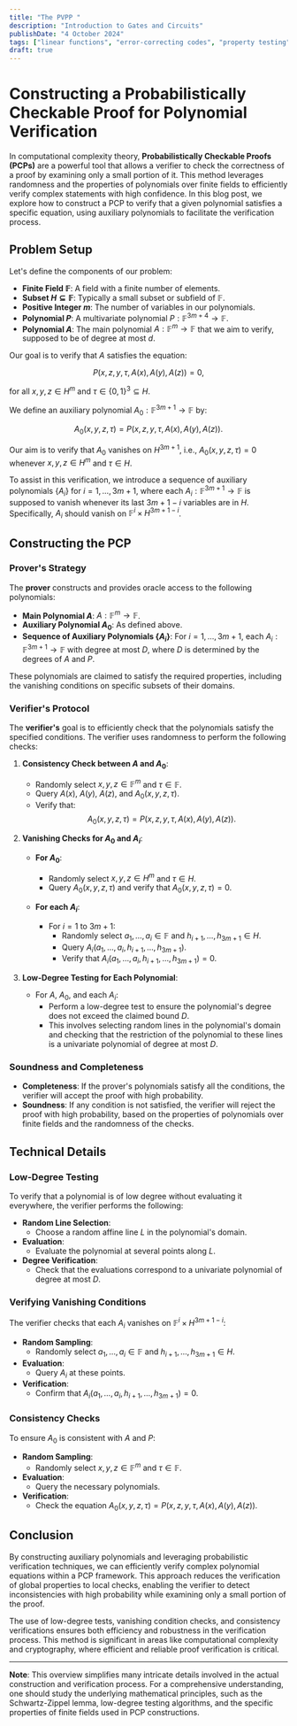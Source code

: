 ```yaml
---
title: "The PVPP "
description: "Introduction to Gates and Circuits"
publishDate: "4 October 2024"
tags: ["linear functions", "error-correcting codes", "property testing", "PCP"]
draft: true
---
```


# Constructing a Probabilistically Checkable Proof for Polynomial Verification

In computational complexity theory, **Probabilistically Checkable Proofs (PCPs)** are a powerful tool that allows a verifier to check the correctness of a proof by examining only a small portion of it. This method leverages randomness and the properties of polynomials over finite fields to efficiently verify complex statements with high confidence. In this blog post, we explore how to construct a PCP to verify that a given polynomial satisfies a specific equation, using auxiliary polynomials to facilitate the verification process.

## Problem Setup

Let's define the components of our problem:

- **Finite Field $\mathbb{F}$**: A field with a finite number of elements.
- **Subset $H \subseteq \mathbb{F}$**: Typically a small subset or subfield of $\mathbb{F}$.
- **Positive Integer $m$**: The number of variables in our polynomials.
- **Polynomial $P$**: A multivariate polynomial $P: \mathbb{F}^{3m+4} \to \mathbb{F}$.
- **Polynomial $A$**: The main polynomial $A: \mathbb{F}^m \to \mathbb{F}$ that we aim to verify, supposed to be of degree at most $d$.

Our goal is to verify that $A$ satisfies the equation:

$$
P\big(x, z, y, \tau, A(x), A(y), A(z)\big) = 0,
$$

for all $x, y, z \in H^m$ and $\tau \in \{0,1\}^3 \subseteq H$.

We define an auxiliary polynomial $A_0: \mathbb{F}^{3m+1} \rightarrow \mathbb{F}$ by:

$$
A_0(x, y, z, \tau) = P\big(x, z, y, \tau, A(x), A(y), A(z)\big).
$$

Our aim is to verify that $A_0$ vanishes on $H^{3m+1}$, i.e., $A_0(x, y, z, \tau) = 0$ whenever $x, y, z \in H^m$ and $\tau \in H$.

To assist in this verification, we introduce a sequence of auxiliary polynomials $\{A_i\}$ for $i = 1, \ldots, 3m+1$, where each $A_i: \mathbb{F}^{3m+1} \to \mathbb{F}$ is supposed to vanish whenever its last $3m+1 - i$ variables are in $H$. Specifically, $A_i$ should vanish on $\mathbb{F}^i \times H^{3m+1 - i}$.

## Constructing the PCP

### Prover's Strategy

The **prover** constructs and provides oracle access to the following polynomials:

- **Main Polynomial $A$**: $A: \mathbb{F}^m \to \mathbb{F}$.
- **Auxiliary Polynomial $A_0$**: As defined above.
- **Sequence of Auxiliary Polynomials $\{A_i\}$**: For $i = 1, \ldots, 3m+1$, each $A_i: \mathbb{F}^{3m+1} \to \mathbb{F}$ with degree at most $D$, where $D$ is determined by the degrees of $A$ and $P$.

These polynomials are claimed to satisfy the required properties, including the vanishing conditions on specific subsets of their domains.

### Verifier's Protocol

The **verifier's** goal is to efficiently check that the polynomials satisfy the specified conditions. The verifier uses randomness to perform the following checks:

1. **Consistency Check between $A$ and $A_0$**:

   - Randomly select $x, y, z \in \mathbb{F}^m$ and $\tau \in \mathbb{F}$.
   - Query $A(x)$, $A(y)$, $A(z)$, and $A_0(x, y, z, \tau)$.
   - Verify that:
     $$
     A_0(x, y, z, \tau) = P\big(x, z, y, \tau, A(x), A(y), A(z)\big).
     $$

2. **Vanishing Checks for $A_0$ and $A_i$**:

   - **For $A_0$**:
     - Randomly select $x, y, z \in H^m$ and $\tau \in H$.
     - Query $A_0(x, y, z, \tau)$ and verify that $A_0(x, y, z, \tau) = 0$.

   - **For each $A_i$**:
     - For $i = 1$ to $3m+1$:
       - Randomly select $a_1, \ldots, a_i \in \mathbb{F}$ and $h_{i+1}, \ldots, h_{3m+1} \in H$.
       - Query $A_i(a_1, \ldots, a_i, h_{i+1}, \ldots, h_{3m+1})$.
       - Verify that $A_i(a_1, \ldots, a_i, h_{i+1}, \ldots, h_{3m+1}) = 0$.

3. **Low-Degree Testing for Each Polynomial**:

   - For $A$, $A_0$, and each $A_i$:
     - Perform a low-degree test to ensure the polynomial's degree does not exceed the claimed bound $D$.
     - This involves selecting random lines in the polynomial's domain and checking that the restriction of the polynomial to these lines is a univariate polynomial of degree at most $D$.

### Soundness and Completeness

- **Completeness**: If the prover's polynomials satisfy all the conditions, the verifier will accept the proof with high probability.
- **Soundness**: If any condition is not satisfied, the verifier will reject the proof with high probability, based on the properties of polynomials over finite fields and the randomness of the checks.

## Technical Details

### Low-Degree Testing

To verify that a polynomial is of low degree without evaluating it everywhere, the verifier performs the following:

- **Random Line Selection**:
  - Choose a random affine line $L$ in the polynomial's domain.
- **Evaluation**:
  - Evaluate the polynomial at several points along $L$.
- **Degree Verification**:
  - Check that the evaluations correspond to a univariate polynomial of degree at most $D$.

### Verifying Vanishing Conditions

The verifier checks that each $A_i$ vanishes on $\mathbb{F}^i \times H^{3m+1 - i}$:

- **Random Sampling**:
  - Randomly select $a_1, \ldots, a_i \in \mathbb{F}$ and $h_{i+1}, \ldots, h_{3m+1} \in H$.
- **Evaluation**:
  - Query $A_i$ at these points.
- **Verification**:
  - Confirm that $A_i(a_1, \ldots, a_i, h_{i+1}, \ldots, h_{3m+1}) = 0$.

### Consistency Checks

To ensure $A_0$ is consistent with $A$ and $P$:

- **Random Sampling**:
  - Randomly select $x, y, z \in \mathbb{F}^m$ and $\tau \in \mathbb{F}$.
- **Evaluation**:
  - Query the necessary polynomials.
- **Verification**:
  - Check the equation $A_0(x, y, z, \tau) = P\big(x, z, y, \tau, A(x), A(y), A(z)\big)$.

## Conclusion

By constructing auxiliary polynomials and leveraging probabilistic verification techniques, we can efficiently verify complex polynomial equations within a PCP framework. This approach reduces the verification of global properties to local checks, enabling the verifier to detect inconsistencies with high probability while examining only a small portion of the proof.

The use of low-degree tests, vanishing condition checks, and consistency verifications ensures both efficiency and robustness in the verification process. This method is significant in areas like computational complexity and cryptography, where efficient and reliable proof verification is critical.

---

**Note**: This overview simplifies many intricate details involved in the actual construction and verification process. For a comprehensive understanding, one should study the underlying mathematical principles, such as the Schwartz-Zippel lemma, low-degree testing algorithms, and the specific properties of finite fields used in PCP constructions.
